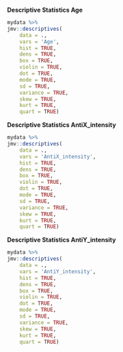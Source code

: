 **Descriptive Statistics Age** 

```r
mydata %>% 
jmv::descriptives(
    data = .,
    vars = 'Age',
    hist = TRUE,
    dens = TRUE,
    box = TRUE,
    violin = TRUE,
    dot = TRUE,
    mode = TRUE,
    sd = TRUE,
    variance = TRUE,
    skew = TRUE,
    kurt = TRUE,
    quart = TRUE)
```

\pagebreak

**Descriptive Statistics AntiX_intensity** 

```r
mydata %>% 
jmv::descriptives(
    data = .,
    vars = 'AntiX_intensity',
    hist = TRUE,
    dens = TRUE,
    box = TRUE,
    violin = TRUE,
    dot = TRUE,
    mode = TRUE,
    sd = TRUE,
    variance = TRUE,
    skew = TRUE,
    kurt = TRUE,
    quart = TRUE)
```

\pagebreak

**Descriptive Statistics AntiY_intensity** 

```r
mydata %>% 
jmv::descriptives(
    data = .,
    vars = 'AntiY_intensity',
    hist = TRUE,
    dens = TRUE,
    box = TRUE,
    violin = TRUE,
    dot = TRUE,
    mode = TRUE,
    sd = TRUE,
    variance = TRUE,
    skew = TRUE,
    kurt = TRUE,
    quart = TRUE)
```

\pagebreak

